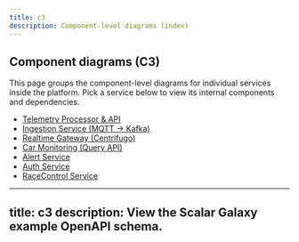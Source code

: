 ```yaml
---
title: c3
description: Component-level diagrams (index)
---
```


## Component diagrams (C3)

This page groups the component-level diagrams for individual services inside the platform. Pick a service below to view its internal components and dependencies.

- [Telemetry Processor & API](./c3-processor.mdx)
- [Ingestion Service (MQTT → Kafka)](./c3-ingestion.mdx)
- [Realtime Gateway (Centrifugo)](./c3-realtime.mdx)
- [Car Monitoring (Query API)](./c3-monitoring.mdx)
- [Alert Service](./c3-alert.mdx)
- [Auth Service](./c3-auth.mdx)
- [RaceControl Service](./c3-racecontrol.mdx)
---
title: c3
description: View the Scalar Galaxy example OpenAPI schema.
---

